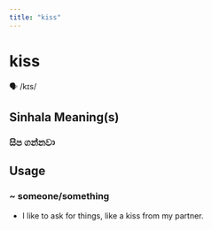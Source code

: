 ```yaml
---
title: "kiss"
---
```


# kiss

🗣️ /kɪs/

## Sinhala Meaning(s)

### සිප ගන්නවා

## Usage

### ~ someone/something

- I like to ask for things, like a kiss from my partner. 

